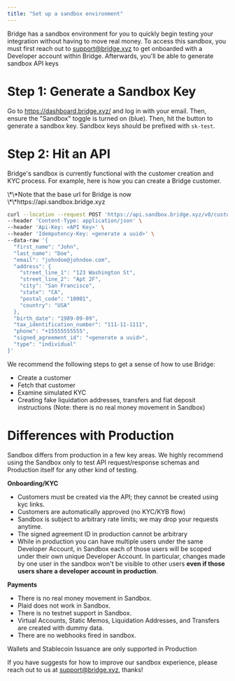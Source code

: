 ```yaml
---
title: "Set up a sandbox environment"
---
```


Bridge has a sandbox environment for you to quickly begin testing your integration without having to move real money. To access this sandbox, you must first reach out to [<u>support@bridge.xyz</u>](mailto:support@bridge.xyz) to get onboarded with a Developer account within Bridge. Afterwards, you'll be able to generate sandbox API keys

# **Step 1: Generate a Sandbox Key**

Go to [<u>https://dashboard.bridge.xyz/</u>](https://dashboard.bridge.xyz/) and log in with your email. Then, ensure the "Sandbox" toggle is turned on (blue). Then, hit the button to generate a sandbox key. Sandbox keys should be prefixed with `sk-test`.

# **Step 2: Hit an API**

Bridge's sandbox is currently functional with the customer creation and KYC process. For example, here is how you can create a Bridge customer.

<Note>
  \*\*Note that the base url for Bridge is now \*\*https://api.sandbox.bridge.xyz
</Note>

```bash expandable
curl --location --request POST 'https://api.sandbox.bridge.xyz/v0/customers' \
--header 'Content-Type: application/json' \
--header 'Api-Key: <API Key>' \
--header 'Idempotency-Key: <generate a uuid>' \
--data-raw '{
  "first_name": "John",
  "last_name": "Doe",
  "email": "johndoe@johndoe.com",
  "address": {
    "street_line_1": "123 Washington St",
    "street_line_2": "Apt 2F",
    "city": "San Francisco",
    "state": "CA",
    "postal_code": "10001",
    "country": "USA"
  },
  "birth_date": "1989-09-09",
  "tax_identification_number": "111-11-1111",
  "phone": "+15555555555",
  "signed_agreement_id": "<generate a uuid>",
  "type": "individual"
}'
```

We recommend the following steps to get a sense of how to use Bridge:

- Create a customer
- Fetch that customer
- Examine simulated KYC
- Creating fake liquidation addresses, transfers and fiat deposit instructions (Note: there is no real money movement in Sandbox)

# **Differences with Production**

Sandbox differs from production in a few key areas. We highly recommend using the Sandbox only to test API request/response schemas and Production itself for any other kind of testing.

**Onboarding/KYC**

- Customers must be created via the API; they cannot be created using kyc links.
- Customers are automatically approved (no KYC/KYB flow)
- Sandbox is subject to arbitrary rate limits; we may drop your requests anytime.
- The signed agreement ID in production cannot be arbitrary
- While in production you can have multiple users under the same Developer Account, in Sandbox each of those users will be scoped under their own unique Developer Account. In particular, changes made by one user in the sandbox won't be visible to other users **even if those users share a developer account in production**.

**Payments**

- There is no real money movement in Sandbox.
- Plaid does not work in Sandbox.
- There is no testnet support in Sandbox.
- Virtual Accounts, Static Memos, Liquidation Addresses, and Transfers are created with dummy data.
- There are no webhooks fired in sandbox.

Wallets and Stablecoin Issuance are only supported in Production

If you have suggests for how to improve our sandbox experience, please reach out to us at [<u>support@bridge.xyz</u>](mailto:support@bridge.xyz), thanks\!